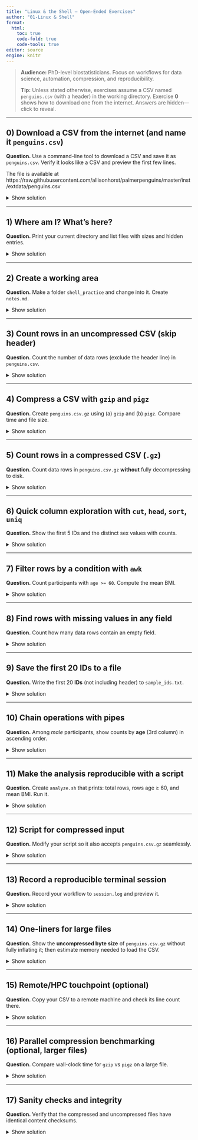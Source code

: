 ```yaml
---
title: "Linux & the Shell — Open-Ended Exercises"
author: "01-Linux & Shell"
format:
  html:
    toc: true
    code-fold: true
    code-tools: true
editor: source
engine: knitr
---
```


> **Audience:** PhD-level biostatisticians. Focus on workflows for data science, automation, compression, and reproducibility.
>
> **Tip:** Unless stated otherwise, exercises assume a CSV named `penguins.csv` (with a header) in the working directory. Exercise **0** shows how to download one from the internet. Answers are hidden—click to reveal.

---

## 0) Download a CSV from the internet (and name it `penguins.csv`)
**Question.** Use a command-line tool to download a CSV and save it as `penguins.csv`. Verify it looks like a CSV and preview the first few lines.

The file is available at https://raw.githubusercontent.com/allisonhorst/palmerpenguins/master/inst/extdata/penguins.csv



<details><summary>Show solution</summary>

```bash
# Using curl (follow redirects, write to file):
curl -L -o penguins.csv \
  https://raw.githubusercontent.com/allisonhorst/palmerpenguins/master/inst/extdata/penguins.csv

# Or using wget:
wget -O penguins.csv \
  https://raw.githubusercontent.com/allisonhorst/palmerpenguins/master/inst/extdata/penguins.csv

# (Optional) R from shell:
R -q -e "download.file('https://raw.githubusercontent.com/allisonhorst/palmerpenguins/master/inst/extdata/penguins.csv','penguins.csv', mode='wb')"

# (Optional) Python from shell:
python - <<'PY'
import urllib.request
url='https://raw.githubusercontent.com/allisonhorst/palmerpenguins/master/inst/extdata/penguins.csv'
urllib.request.urlretrieve(url, 'penguins.csv')
PY

# Basic checks
file penguins.csv
head -n 5 penguins.csv
wc -l penguins.csv   # total lines (incl. header)
```

Notes:
- `-L` (curl) follows redirects. `-O/-o` choose output filename.
- Use `head`, `wc -l`, and `cut -d',' -f1-5 | head` to quickly sanity-check.
</details>

---

## 1) Where am I? What’s here?
**Question.** Print your current directory and list files with sizes and hidden entries.

<details><summary>Show solution</summary>

```bash
pwd
ls -lha
```
</details>

---

## 2) Create a working area
**Question.** Make a folder `shell_practice` and change into it. Create `notes.md`.

<details><summary>Show solution</summary>

```bash
mkdir -p shell_practice && cd shell_practice
: > notes.md   # or: touch notes.md
```
</details>

---

## 3) Count rows in an **uncompressed** CSV (skip header)
**Question.** Count the number of data rows (exclude the header line) in `penguins.csv`.

<details><summary>Show solution</summary>

```bash
# total lines minus header
total=$(wc -l < penguins.csv)
echo $(( total - 1 ))

# or with tail:
tail -n +2 penguins.csv | wc -l
```
</details>

---

## 4) Compress a CSV with `gzip` and `pigz`
**Question.** Create `penguins.csv.gz` using (a) `gzip` and (b) `pigz`. Compare time and file size.

<details><summary>Show solution</summary>

```bash
# (a) Using gzip
time gzip -kf penguins.csv     # -k keep original, -f overwrite
ls -lh penguins.csv penguins.csv.gz

# (b) Using pigz (parallel gzip)
# If missing, install via your package manager (e.g., apt, brew, conda).
time pigz -kf penguins.csv
ls -lh penguins.csv penguins.csv.gz

# Inspect compressed vs uncompressed byte counts
gzip -l penguins.csv.gz
```

Notes:
- `pigz` uses multiple cores → faster on large files; compression ratio is the same algorithm as gzip.
</details>

---

## 5) Count rows in a **compressed** CSV (`.gz`)
**Question.** Count data rows in `penguins.csv.gz` **without** fully decompressing to disk.

<details><summary>Show solution</summary>

```bash
# Using gzip’s decompressor:
gzip -cd penguins.csv.gz | tail -n +2 | wc -l

# Using pigz if available:
pigz -dc penguins.csv.gz | tail -n +2 | wc -l

# Using zcat (often symlinked to gzip -cd):
zcat penguins.csv.gz | tail -n +2 | wc -l
```

Why: `-c` writes to stdout; `-d` decompresses. `tail -n +2` skips the header.
</details>

---

## 6) Quick column exploration with `cut`, `head`, `sort`, `uniq`
**Question.** Show the first 5 IDs and the distinct sex values with counts.

<details><summary>Show solution</summary>

```bash
head -n 6 penguins.csv | cut -d',' -f1      # header + first 5 IDs
cut -d',' -f2 penguins.csv | tail -n +2 | sort | uniq -c
```
</details>

---

## 7) Filter rows by a condition with `awk`
**Question.** Count participants with `age >= 60`. Compute the mean BMI.

<details><summary>Show solution</summary>

```bash
# age >= 60 (age is 3rd column)
awk -F',' 'NR>1 && $3 >= 60 {c++} END{print c+0}' penguins.csv

# mean BMI (4th column)
awk -F',' 'NR>1 {s+=$4; n++} END{print s/n}' penguins.csv
```
</details>

---

## 8) Find rows with missing values in **any** field
**Question.** Count how many data rows contain an empty field.

<details><summary>Show solution</summary>

```bash
# simple heuristic: consecutive delimiters or trailing comma
grep -E ',,' penguins.csv | wc -l
# more thorough (detect empty at start/end or middle):
awk -F',' 'NR>1{for(i=1;i<=NF;i++) if($i==""){m++ ; break}} END{print m+0}' penguins.csv
```
</details>

---

## 9) Save the first 20 IDs to a file
**Question.** Write the first 20 **IDs** (not including header) to `sample_ids.txt`.

<details><summary>Show solution</summary>

```bash
tail -n +2 penguins.csv | cut -d',' -f1 | head -n 20 > sample_ids.txt
wc -l sample_ids.txt   # should be 20
```
</details>

---

## 10) Chain operations with pipes
**Question.** Among *male* participants, show counts by **age** (3rd column) in ascending order.

<details><summary>Show solution</summary>

```bash
awk -F',' 'NR>1 && $2=="male"{print $3}' penguins.csv | sort -n | uniq -c
```
</details>

---

## 11) Make the analysis reproducible with a script
**Question.** Create `analyze.sh` that prints: total rows, rows age ≥ 60, and mean BMI. Run it.

<details><summary>Show solution</summary>

```bash
cat > analyze.sh << 'EOF'
#!/usr/bin/env bash
set -euo pipefail

csv="${1:-penguins.csv}"

echo "File: $csv"
echo -n "Total data rows: "
tail -n +2 "$csv" | wc -l

echo -n "Age >= 60 rows: "
awk -F',' 'NR>1 && $3 >= 60 {c++} END{print c+0}' "$csv"

echo -n "Mean BMI: "
awk -F',' 'NR>1 {s+=$4; n++} END{print s/n}' "$csv"
EOF

chmod +x analyze.sh
./analyze.sh penguins.csv
```
</details>

---

## 12) Script for **compressed** input
**Question.** Modify your script so it also accepts `penguins.csv.gz` seamlessly.

<details><summary>Show solution</summary>

```bash
cat > analyze_any.sh << 'EOF'
#!/usr/bin/env bash
set -euo pipefail
f="${1:-penguins.csv}"

stream() {
  case "$f" in
    *.gz)  gzip -cd "$f" ;;
    *)     cat "$f" ;;
  esac
}

# Skip header once:
data="$(stream | tail -n +2)"

echo "File: $f"
echo "Total data rows: $(printf "%s\n" "$data" | wc -l)"
echo "Age >= 60 rows: $(printf "%s\n" "$data" | awk -F',' '$3>=60{c++} END{print c+0}')"
echo "Mean BMI: $(printf "%s\n" "$data" | awk -F',' '{s+=$4; n++} END{print s/n}')"
EOF

chmod +x analyze_any.sh
./analyze_any.sh penguins.csv.gz
```
</details>

---

## 13) Record a reproducible terminal session
**Question.** Record your workflow to `session.log` and preview it.

<details><summary>Show solution</summary>

```bash
script -q session.log
# …run a few commands…
exit
less session.log
```
</details>

---

## 14) One-liners for large files
**Question.** Show the **uncompressed byte size** of `penguins.csv.gz` without fully inflating it; then estimate memory needed to load the CSV.

<details><summary>Show solution</summary>

```bash
# Uncompressed and compressed sizes (bytes):
gzip -l penguins.csv.gz

# Rough row count without header (streaming):
rows=$(gzip -cd penguins.csv.gz | tail -n +2 | wc -l)
echo "Rows: $rows"
```

Notes:
- `gzip -l` reports compressed and uncompressed sizes; not row count.
- Memory needs depend on parsing overhead; this is only an order-of-magnitude check.
</details>

---

## 15) Remote/HPC touchpoint (optional)
**Question.** Copy your CSV to a remote machine and check its line count there.

<details><summary>Show solution</summary>

```bash
scp penguins.csv user@server:~/data/
ssh user@server 'wc -l ~/data/penguins.csv'
```
</details>

---

## 16) Parallel compression benchmarking (optional, larger files)
**Question.** Compare wall-clock time for `gzip` vs `pigz` on a large file.

<details><summary>Show solution</summary>

```bash
# Create a larger file by duplication (demo only):
awk 'NR==1 || FNR>1' penguins.csv penguins.csv penguins.csv penguins.csv penguins.csv \
  > big.csv   # header from first file, rest skip header

# Benchmark (prints elapsed time)
/usr/bin/time -f "gzip: %E" gzip -kf big.csv
/usr/bin/time -f "pigz: %E" pigz -kf big.csv
ls -lh big.csv big.csv.gz
```
</details>

---

## 17) Sanity checks and integrity
**Question.** Verify that the compressed and uncompressed files have identical content checksums.

<details><summary>Show solution</summary>

```bash
md5sum penguins.csv
gzip -c penguins.csv | md5sum       # checksum of compressed stream (different)
gzip -cd penguins.csv.gz | md5sum   # checksum of decompressed content stream
# To compare content equality:
md5sum penguins.csv > a.md5
gzip -cd penguins.csv.gz | md5sum > b.md5
diff a.md5 b.md5   # no output => identical content
```

Explanation: the compressed file’s checksum differs, but the **decompressed content** checksum should match the original.
</details>

